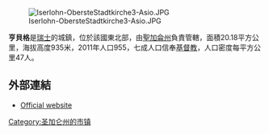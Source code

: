 [[Image:Iserlohn-ObersteStadtkirche3-Asio.JPG|right]]

'''亨貝格'''是[[瑞士|瑞士]]的城鎮，位於該國東北部，由[[聖加侖州|聖加侖州]]負責管轄，面積20.18平方公里，海拔高度935米，2011年人口955，七成人口信奉[[基督教|基督教]]，人口密度每平方公里47人。

==外部連結==
* [https://web.archive.org/web/20060904142239/http://www.hemberg.ch/ Official website] {{de icon}}

{{Switzerland-geo-stub}}
[[Category:圣加仑州的市镇|Category:圣加仑州的市镇]]